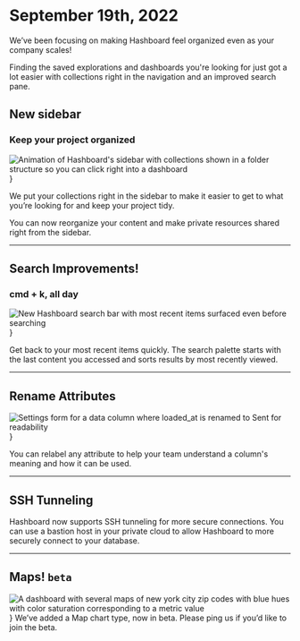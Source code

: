 # September 19th, 2022

We’ve been focusing on making Hashboard feel organized even as your company scales!

Finding the saved explorations and dashboards you're looking for just got a lot easier with collections right in the navigation and an improved search pane.

## New sidebar

### Keep your project organized

<img
  src="/product_updates/220919_sidenav.gif"
  alt="Animation of Hashboard's sidebar with collections shown in a folder structure so you can click right into a dashboard"
/>
}

We put your collections right in the sidebar to make it easier to get to what you’re looking for and keep your project tidy.

You can now reorganize your content and make private resources shared right from the sidebar.

---

## Search Improvements!

### cmd + k, all day

<img
  src="/product_updates/220919_searchbar.png"
  alt="New Hashboard search bar with most recent items surfaced even before searching"
/>
}

Get back to your most recent items quickly. The search palette starts with the last content you accessed and sorts results by most recently viewed.

---

## Rename Attributes

<img
  src="/product_updates/220919_rename.png"
  alt="Settings form for a data column where loaded_at is renamed to Sent for readability"
/>
}

You can relabel any attribute to help your team understand a column's meaning and how it can be used.

---

## SSH Tunneling

Hashboard now supports SSH tunneling for more secure connections. You can use a bastion host in your private cloud to allow Hashboard to more securely connect to your database.

---

## Maps! `beta`

<img
  src="/product_updates/220919_maps.png"
  alt="A dashboard with several maps of new york city zip codes with blue hues with color saturation corresponding to a metric value"
/>
} We’ve added a Map chart type, now in beta. Please ping us if you’d like to join
the beta.
